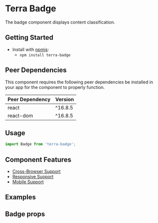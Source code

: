 


<Badge />

# Terra Badge

The badge component displays content classification.

## Getting Started

- Install with [npmjs](https://www.npmjs.com):
  - `npm install terra-badge`

<!-- AUTO-GENERATED-CONTENT:START Peer Dependencies -->
## Peer Dependencies

This component requires the following peer dependencies be installed in your app for the component to properly function.

| Peer Dependency | Version |
|-|-|
| react | ^16.8.5 |
| react-dom | ^16.8.5 |

<!-- AUTO-GENERATED-CONTENT:END -->

## Usage

```jsx
import Badge from 'terra-badge';
```

## Component Features
* [Cross-Browser Support](https://engineering.cerner.com/terra-ui/about/terra-ui/component-standards#cross-browser-support)
* [Responsive Support](https://engineering.cerner.com/terra-ui/about/terra-ui/component-standards#responsive-support)
* [Mobile Support](https://engineering.cerner.com/terra-ui/about/terra-ui/component-standards#mobile-support)

## Examples
<BadgeIntent title="Intent" />
<BadgeSize title="Size" />
<BadgeIcon title="Icon" />
<BadgeVisuallyHiddenText title="VisuallyHiddenText" />

## Badge props
<BadgePropsTable />